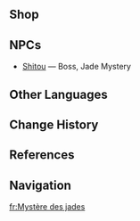 {{Location Infobox
|image        = <gallery>
Jade Mystery.png|In-game
NPC Location Shitou.png|Map
</gallery>
|type         = Point of Interest
|region       = Liyue
|area         = Sea of Clouds
|subarea      = Liyue Harbor
}}
{{Location Intro|description=<p>It is run by [[Shitou]]. His stock refreshes every 3 days.</p><!--

--><p>The Jade Mystery is involved in the commission quest ''[[Diamond in the Rough...]]''.</p>}}

==Shop==
{{Vendor|Shitou}}

==NPCs==
* [[Shitou]] &mdash; Boss, Jade Mystery

==Other Languages==
{{Other Languages
|en       = The Jade Mystery
|zhs      = 解翠行
|zhs_rm   = Jiěcuì-háng<ref name="ZH reading">{{Ref/Quest|Moonfinger|note=Chinese Voice-Over}}</ref>
|zht      = 解翠行
|zht_rm   = Jiěcuì-háng<ref name="ZH reading" />
|zh_tl    = Jadeite-Revealing Store
|ja       = 解翠行
|ja_rm    = Kaisui-kou<ref>{{Ref/Quest|Moonfinger|note=Japanese Voice-Over}}</ref>
|ja_tl    = Jadeite-Revealing Store{{Sino|ja}}
|ko       = {{tt|해취항|解翠行}}
|ko_rm    = Haechwi-hang
|ko_tl    = Jadeite-Revealing Store{{Sino|ko}}
|es       = El Misterio del Jade
|es_tl    = The Mystery of the Jade
|fr       = Mystère des jades
|fr_tl    = Mystery of the Jades
|ru       = Загадка нефрита
|ru_tl    = Jade Mystery
|th       = Jade Mystery
|vi       = {{tt|Giải Thuý Hàng|解翠行}}
|vi_tl    = Jadeite-Revealing Store{{Sino|vi}}
|de       = Jademysterium
|de_tl    = Jade Mystery
|id       = Jade Mystery
|pt       = Mistério de Jade
|pt_tl    = Mystery of Jade
|tr       = 
|tr_tl    = 
|it       = 
|it_tl    = 
}}

==Change History==
{{Change History|1.0}}

==References==
{{Reflist}}

==Navigation==
{{PoI Navbox|Liyue}}

[[fr:Mystère des jades]]